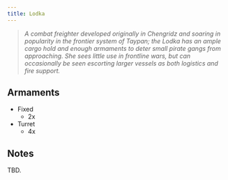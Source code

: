 ```yaml
---
title: Lodka
---
```



> *A combat freighter developed originally in Chengridz and soaring in popularity in the frontier system of Taypan; the Lodka has an ample cargo hold and enough armaments to deter small pirate gangs from approaching. She sees little use in frontline wars, but can occasionally be seen escorting larger vessels as both logistics and fire support.*


## Armaments

* Fixed
  * 2x <ShipWeapon weaponID="ShuttleGunKurosawa" />
* Turret
  * 4x <ShipWeapon weaponID="WeaponTurretVulcan" />


## Notes

TBD.